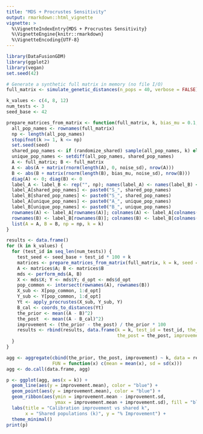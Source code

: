 ```yaml
---
title: "MDS + Procrustes Sensitivity"
output: rmarkdown::html_vignette
vignette: >
  %\VignetteIndexEntry{MDS + Procrustes Sensitivity}
  %\VignetteEngine{knitr::rmarkdown}
  %\VignetteEncoding{UTF-8}
---
```


```r
library(DataFusionGDM)
library(ggplot2)
library(vegan)
set.seed(42)

# Generate a synthetic full matrix in memory (no file I/O)
full_matrix <- simulate_genetic_distances(n_pops = 40, verbose = FALSE)$distance_matrix

k_values <- c(4, 8, 12)
num_tests <- 3
seed_base <- 42

prepare_matrices_from_matrix <- function(full_matrix, k, bias_mu = 0.1, noise_sd = 0.05, randomize_shared = TRUE, seed = 42) {
  all_pop_names <- rownames(full_matrix)
  np <- length(all_pop_names)
  stopifnot(k >= 1, k <= np)
  set.seed(seed)
  shared_pop_names <- if (randomize_shared) sample(all_pop_names, k) else all_pop_names[1:k]
  unique_pop_names <- setdiff(all_pop_names, shared_pop_names)
  A <- full_matrix; B <- full_matrix
  A <- abs(A + matrix(rnorm(length(A), 0, noise_sd), nrow(A)))
  B <- abs(B + matrix(rnorm(length(B), bias_mu, noise_sd), nrow(B)))
  diag(A) <- 0; diag(B) <- 0
  label_A <- label_B <- rep("", np); names(label_A) <- names(label_B) <- all_pop_names
  label_A[shared_pop_names] <- paste0("S_", shared_pop_names)
  label_B[shared_pop_names] <- paste0("S_", shared_pop_names)
  label_A[unique_pop_names] <- paste0("A_", unique_pop_names)
  label_B[unique_pop_names] <- paste0("B_", unique_pop_names)
  rownames(A) <- label_A[rownames(A)]; colnames(A) <- label_A[colnames(A)]
  rownames(B) <- label_B[rownames(B)]; colnames(B) <- label_B[colnames(B)]
  list(A = A, B = B, np = np, k = k)
}

results <- data.frame()
for (k in k_values) {
  for (test_id in seq_len(num_tests)) {
    test_seed <- seed_base + test_id * 100 + k
    matrices <- prepare_matrices_from_matrix(full_matrix, k = k, seed = test_seed)
    A <- matrices$A; B <- matrices$B
    mds <- perform_mds(A, B)
    X <- mds$X; Y <- mds$Y; d_opt <- mds$d_opt
    pop_common <- intersect(rownames(A), rownames(B))
    X_sub <- X[pop_common, 1:d_opt]
    Y_sub <- Y[pop_common, 1:d_opt]
    Yt <- apply_procrustes(X_sub, Y_sub, Y)
    B_cal <- coords_to_distances(Yt)
    the_prior <- mean((A - B)^2)
    the_post  <- mean((A - B_cal)^2)
    improvement <- (the_prior - the_post) / the_prior * 100
    results <- rbind(results, data.frame(k = k, test_id = test_id, the_prior = the_prior,
                                         the_post = the_post, improvement = improvement))
  }
}

agg <- aggregate(cbind(the_prior, the_post, improvement) ~ k, data = results,
                 FUN = function(x) c(mean = mean(x), sd = sd(x)))
agg <- do.call(data.frame, agg)

p <- ggplot(agg, aes(x = k)) +
  geom_line(aes(y = improvement.mean), color = "blue") +
  geom_point(aes(y = improvement.mean), color = "blue") +
  geom_ribbon(aes(ymin = improvement.mean - improvement.sd,
                  ymax = improvement.mean + improvement.sd), fill = "blue", alpha = 0.2) +
  labs(title = "Calibration improvement vs shared k",
       x = "Shared populations (k)", y = "% Improvement") +
  theme_minimal()
print(p)
```

